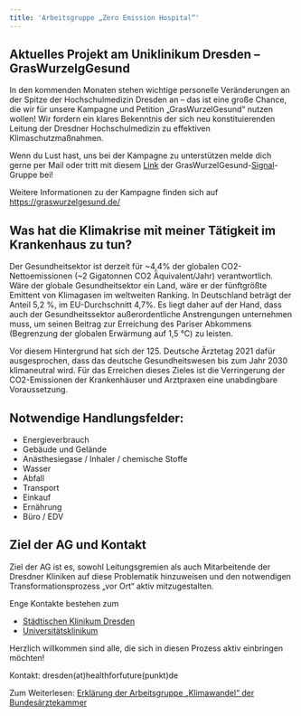 ```yaml
---
title: 'Arbeitsgruppe „Zero Emission Hospital“'
---
```



::: {.callout-tip}
## Aktuelles Projekt am Uniklinikum Dresden – GrasWurzelgGesund 

In den kommenden Monaten stehen wichtige personelle Veränderungen an der Spitze der Hochschulmedizin Dresden an – das ist eine große Chance, die wir für unsere Kampagne und Petition „GrasWurzelGesund“ nutzen wollen! Wir fordern ein klares Bekenntnis der sich neu konstituierenden Leitung der Dresdner Hochschulmedizin zu effektiven Klimaschutzmaßnahmen. 

Wenn du Lust hast, uns bei der Kampagne zu unterstützen melde dich gerne per Mail oder tritt mit diesem [Link](https://signal.group/#CjQKIDh6EFRxpkJBwy1onl21FlMoOnqu74Owc2Tha9rb1oBsEhBo912oRq88p9McaeI1JC71) der GrasWurzelGesund-[Signal](https://de.wikipedia.org/wiki/Signal_(Messenger))-Gruppe bei!

Weitere Informationen zu der Kampagne finden sich auf [https://graswurzelgesund.de/](https://graswurzelgesund.de/)
:::

## Was hat die Klimakrise mit meiner Tätigkeit im Krankenhaus zu tun?

Der Gesundheitsektor ist derzeit für ~4,4% der globalen CO2-Nettoemissionen (~2 Gigatonnen CO2 Äquivalent/Jahr) verantwortlich. Wäre der globale Gesundheitsektor ein Land, wäre er der fünftgrößte Emittent von Klimagasen im weltweiten Ranking. In Deutschland beträgt der Anteil 5,2 %, im EU-Durchschnitt 4,7%.  Es liegt daher auf der Hand, dass auch der Gesundheitssektor außerordentliche Anstrengungen unternehmen muss, um seinen Beitrag zur Erreichung des Pariser Abkommens (Begrenzung der globalen Erwärmung auf 1,5 °C) zu leisten.

Vor diesem Hintergrund hat sich der 125. Deutsche Ärztetag 2021 dafür ausgesprochen, dass das deutsche Gesundheitswesen bis zum Jahr 2030 klimaneutral wird. Für das Erreichen dieses Zieles ist die Verringerung der CO2-Emissionen der Krankenhäuser und Arztpraxen eine unabdingbare Voraussetzung.

## Notwendige Handlungsfelder:

* Energieverbrauch
* Gebäude und Gelände
* Anästhesiegase / Inhaler / chemische Stoffe
* Wasser
* Abfall
* Transport
* Einkauf
* Ernährung
* Büro / EDV

## Ziel der AG und Kontakt
Ziel der AG ist es, sowohl Leitungsgremien als auch Mitarbeitende der Dresdner Kliniken auf diese Problematik hinzuweisen und den notwendigen Transformationsprozess „vor Ort“ aktiv mitzugestalten. 

Enge Kontakte bestehen zum

* [Städtischen Klinikum Dresden](https://www.klinikum-dresden.de/klimaschutz-path-20,3774.html)
* [Universitätsklinikum](https://www.uniklinikum-dresden.de/de/das-klinikum/umwelt)

Herzlich willkommen sind alle, die sich in diesen Prozess aktiv einbringen möchten!

Kontakt: dresden(at)healthforfuture(punkt)de

Zum Weiterlesen: [Erklärung der Arbeitsgruppe „Klimawandel“ der Bundesärztekammer](https://www.bundesaerztekammer.de/fileadmin/user_upload/BAEK/Themen/Klimawandel/Handlungsfelder_im_Krankenhaus_zur_Klimaneutralitaet.pdf)
